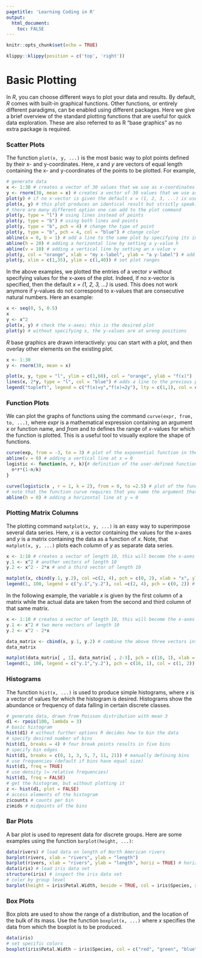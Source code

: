 ```yaml
---
pagetitle: 'Learning Coding in R'
output: 
  html_document:
    toc: FALSE
---
```


```r
knitr::opts_chunk$set(echo = TRUE)
```

```r
klippy::klippy(position = c('top', 'right'))
```

# Basic Plotting {.tabset}

In *R*, you can choose different ways to plot your data and results. By default, *R* comes with built-in graphical functions. Other functions, or entirely different paradigms, can be enabled using different packages. Here we give a brief overview of the standard plotting functions that are useful for quick data exploration. These are also referred to as R “base graphics” as no extra package is required.

### Scatter Plots

The function ```plot(x, y, ...)``` is the most basic way to plot points defined by their x- and y-coordinates. Here, *x* and *y* are vectors of equal length containing the x- and y-coordinates of the points to be plotted. For example,

```r
# generate data
x <- 1:30 # creates a vector of 30 values that we use as x-coordinates
y <- rnorm(30, mean = x) # creates a vector of 30 values that we use as y-coordinates; each values is drawn from normal distribution with with an increasing mean value
plot(y) # if no x-vector is given the default x = (1, 2, 3, ...) is used
plot(x, y) # this plot produces an identical result but strictly speaking x is not necessary here
# there are many different option one can add to the plot command
plot(y, type = "l") # using lines instead of points
plot(y, type = "b") # using both lines and points
plot(y, type = "b", pch = 4) # change the type of point
plot(y, type = "b", pch = 4, col = "blue") # change color
abline(a = 0, b = 1) # add a line to the same plot by specifying its intercept a and slope b
abline(h = 20) # adding a horizontal line by setting a y-value h
abline(v = 10) # adding a vertical line by setting an x-value v
plot(y, col = "orange", xlab = "my x-label", ylab = "a y-label") # add axes labels
plot(y, xlim = c(1,35), ylim = c(1,40)) # set plot ranges
```

In the above examples, we plotted the entries of a vector *v* without specifying values for the x-axes of the plot. Indeed, if no x-vector is specified, then the default *x = (1, 2, 3, ...)* is used. This does not work anymore if y-values do not correspond to x-values that are consecutive natural numbers. Here an example:

```r
x <- seq(0, 5, 0.5) 
x
y <- x^2
plot(x, y) # check the x-axes; this is the desired plot
plot(y) # without specifying x, the y-values are at wrong positions
```

*R* base graphics are drawn interactively: you can start with a plot, and then overlay other elements on the existing plot.

```r
x <- 1:30
y <- rnorm(30, mean = x)

plot(x, y, type = "l", ylim = c(1,60), col = "orange", ylab = "f(x)") 
lines(x, 2*y, type = "l", col = "blue") # adds a line to the previous plot
legend("topleft", legend = c("f(x)=y","f(x)=2y"), lty = c(1,1), col = c("orange", "blue")) # adds a plot legend
```


### Function Plots

We can plot the graphs of functions using the command ```curve(expr, from, to, ...)```, where *expr* is a mathematical expression containing an argument *x* or function name, and *from* and *to* defines the range of *x*-values for which the function is plotted. This is a useful tool to visually explore the shape of functions.

```r
curve(exp, from = -3, to = 3) # plot of the exponential function in the interval (-3, 3)
abline(v = 0) # adding a vertical line at x = 0
logistic <- function(n, r, k){# definition of the user-defined function giving the population growth rate of a logistically growing population as a function the current population size n, the intrinsic growth rate r and the carrying capacity k
  n*r*(1-n/k)
}

curve(logistic(x , r = 1, k = 2), from = 0, to =2.5) # plot of the function logistic as a function of the population size n = x
# note that the function curve requires that you name the argument that you use for plotting x
abline(h = 0) # adding a horizontal line at y = 0
```

### Plotting Matrix Columns

The plotting command ```matplot(x, y, ...)``` is an easy way to superimpose several data series. Here, *x* is a vector containing the values for the x-axes and *y* is a matrix containing the data as a function of *x*. Note, that ```matplot(x, y, ...)``` plots each *column* of *y* as separate data series.

```r
x <- 1:10 # creates a vector of length 10, this will become the x-axes
y.1 <- x^2 # another vectors of length 10
y.2 <- x^2 - 2*x # and a third vector of length 10

matplot(x, cbind(y.1, y.2), col =c(2, 4), pch = c(0, 2), xlab = "x", ylab = "y.1 = x^2 and y.2 = x^2-2x")
legend(1, 100, legend = c("y.1","y.2"), col =c(2, 4), pch = c(0, 2)) # adds a plot legend
```

In the following example, the variable *x* is given by the first column of a matrix while the actual data are taken from the second and third column of that same matrix.

```r
x <- 1:10 # creates a vector of length 10, this will become the x-axes
y.1 <- x^2 # two more vectors of length 10
y.2 <- x^2 - 2*x

data_matrix <- cbind(x, y.1, y.2) # combine the above three vectors into a matrix
data_matrix

matplot(data_matrix[ , 1], data_matrix[ , 2-3], pch = c(16, 1), xlab = "x", ylab = "y.1 = x^2 and y.2 = x^2-2*x")
legend(1, 100, legend = c("y.1","y.2"), pch = c(16, 1), col = c(1, 2)) 
```

### Histograms

The function ```hist(x, ...)``` is used to produce simple histograms, where *x* is a vector of values for which the histogram is desired. Histograms show the abundance or frequency of data falling in certain discrete classes.

```r
# generate data, drawn from Poisson distribution with mean 3
d1 <- rpois(100, lambda = 3)
# basic histogram
hist(d1) # without further options R decides how to bin the data
# specify desired number of bins
hist(d1, breaks = 4) # four break points results in five bins
# specify bin edges
hist(d1, breaks = c(0, 1, 3, 5, 7, 11, 21)) # manually defining bins
# use frequencies (default if bins have equal size)
hist(d1, freq = TRUE)
# use density (= relative frequencies)
hist(d1, freq = FALSE)
# get the histogram, but without plotting it
z <- hist(d1, plot = FALSE)
# access elements of the histogram
z$counts # counts per bin
z$mids # midpoints of the bins
```

### Bar Plots

A bar plot is used to represent data for discrete groups. Here are some examples using the function ```barplot(height, ...)```:

```r
data(rivers) # load data on length of North American rivers
barplot(rivers, xlab = "rivers", ylab = "length")
barplot(rivers, xlab = "rivers", ylab = "length", horiz = TRUE) # horizontal
data(iris) # load iris data set
structure(iris) # inspect the iris data set
# color by group level
barplot(height = iris$Petal.Width, beside = TRUE, col = iris$Species, xlab = "species", ylab = "petal width")
```

### Box Plots

Box plots are used to show the range of a distribution, and the location of the bulk of its mass. Use the function ```boxplot(x, ...)``` where *x* specifies the data from which the boxplot is to be produced.

```r
data(iris)
# set specific colors
boxplot(iris$Petal.Width ~ iris$Species, col = c("red", "green", "blue"))
```

